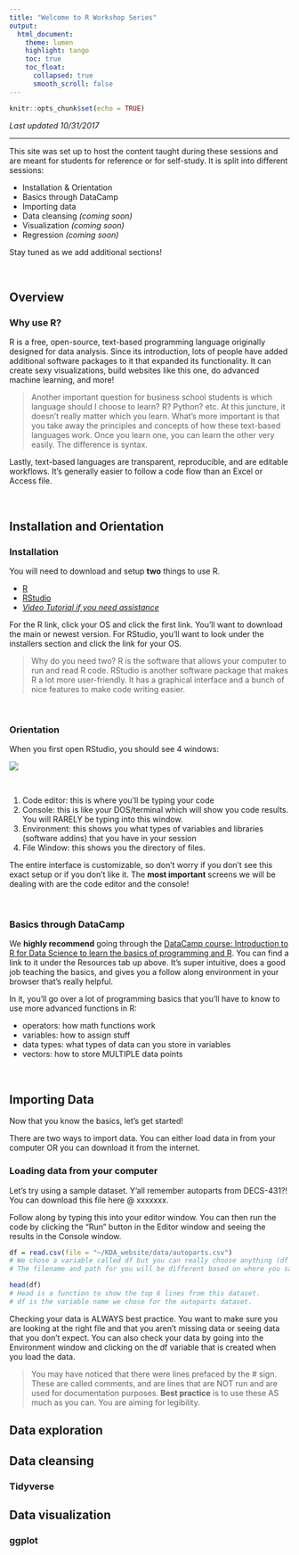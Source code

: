 ```yaml
---
title: "Welcome to R Workshop Series"
output: 
  html_document:
    theme: lumen
    highlight: tango
    toc: true
    toc_float: 
      collapsed: true
      smooth_scroll: false
---
```


```r
knitr::opts_chunk$set(echo = TRUE)
```

*Last updated 10/31/2017*

***

This site was set up to host the content taught during these sessions and are meant for students for reference or for self-study. It is split into different sessions: 

  * Installation & Orientation
  * Basics through DataCamp
  * Importing data 
  * Data cleansing *(coming soon)*
  * Visualization *(coming soon)*
  * Regression *(coming soon)*
  
Stay tuned as we add additional sections!  

&nbsp;

## Overview

### Why use R?

R is a free, open-source, text-based programming language originally designed for data analysis. Since its introduction, lots of people have added additional software packages to it that expanded its functionality. It can create sexy visualizations, build websites like this one, do advanced machine learning, and more! 

> Another important question for business school students is which language should I choose to learn? R? Python? etc. At this juncture, it doesn't really matter which you learn. What's more important is that you take away the principles and concepts of how these text-based languages work. Once you learn one, you can learn the other very easily. The difference is syntax. 

Lastly, text-based languages are transparent, reproducible, and are editable workflows. It's generally easier to follow a code flow than an Excel or Access file. 

&nbsp; 

## Installation and Orientation

### Installation

You will need to download and setup **two** things to use R. 
  
  * [R](https://cran.cnr.berkeley.edu)
  * [RStudio](https://www.rstudio.com/products/rstudio/download/#download)
  * [*Video Tutorial if you need assistance*](https://campus.datacamp.com/courses/working-with-the-rstudio-ide-part-1/orientation?ex=3)
  
For the R link, click your OS and click the first link. You'll want to download the main or newest version. For RStudio, you'll want to look under the installers section and click the link for your OS. 

> Why do you need two? R is the software that allows your computer to run and read R code. RStudio is another software package that makes R a lot more user-friendly. It has a graphical interface and a bunch of nice features to make code writing easier. 

&nbsp; 

### Orientation

When you first open RStudio, you should see 4 windows:

![](RStudioGUI.png)

&nbsp; 

  1. Code editor: this is where you'll be typing your code
  2. Console: this is like your DOS/terminal which will show you code results. You will RARELY be typing into this window. 
  3. Environment: this shows you what types of variables and libraries (software addins) that you have in your session
  4. File Window: this shows you the directory of files. 
  
The entire interface is customizable, so don't worry if you don't see this exact setup or if you don't like it. The **most important** screens we will be dealing with are the code editor and the console! 

&nbsp; 

### Basics through DataCamp

We **highly recommend** going through the [DataCamp course: Introduction to R for Data Science to learn the basics of programming and R](http://www.it.northwestern.edu/research/campus-events/data-camp.html). You can find a link to it under the Resources tab up above. It's super intuitive, does a good job teaching the basics, and gives you a follow along environment in your browser that's really helpful.

In it, you'll go over a lot of programming basics that you'll have to know to use more advanced functions in R:

  * operators: how math functions work
  * variables: how to assign stuff
  * data types: what types of data can you store in variables
  * vectors: how to store MULTIPLE data points

&nbsp; 

## Importing Data

Now that you know the basics, let's get started!

There are two ways to import data. You can either load data in from your computer OR you can download it from the internet. 

### Loading data from your computer

Let's try using a sample dataset. Y'all remember autoparts from DECS-431?! You can download this file here @ xxxxxxx. 

Follow along by typing this into your editor window. You can then run the code by clicking the "Run" button in the Editor window and seeing the results in the Console window. 

```r
df = read.csv(file = "~/KDA_website/data/autoparts.csv")
# We chose a variable called df but you can really choose anything (df is standard for dataframe).
# The filename and path for you will be different based on where you save your autoparts file. 

head(df)
# Head is a function to show the top 6 lines from this dataset.
# df is the variable name we chose for the autoparts dataset. 
```

Checking your data is ALWAYS best practice. You want to make sure you are looking at the right
file and that you aren't missing data or seeing data that you don't expect. You can also check your data by going into the Environment window and clicking on the df variable that is created when you load the data. 

> You may have noticed that there were lines prefaced by the # sign. These are called comments, and are lines that are NOT run and are used for documentation purposes. **Best practice** is to use these AS much as you can. You are aiming for legibility. 

## Data exploration

## Data cleansing

### Tidyverse

## Data visualization

### ggplot


&nbsp; 

<!-- ## Example Problems -->

<!-- ### Data cleansing: NYC Flight Information -->

<!-- Let's take a look at a sample dataset containing flight information. We'll be using the "nycflights13" library so go ahead and make sure that's installed. -->

<!-- ```{r} -->
<!-- library(nycflights13) -->

<!-- head(flights) -->
<!-- ``` -->

<!-- Generally it's good practice to do a quick sanity check whenever you have a new dataset. In this case, you can use head(flights) to check out the top 10 rows of this dataset OR you can go ahead and click into the package in the Environment tab and select the flights dataset. Is it loading? -->


